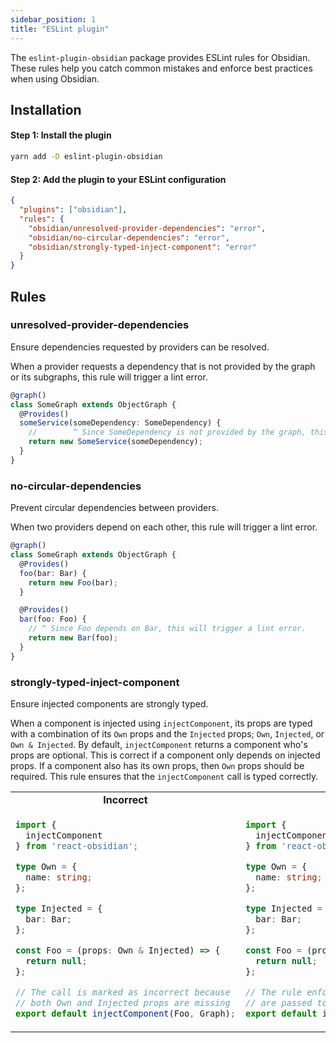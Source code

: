 ```yaml
---
sidebar_position: 1
title: "ESLint plugin"
---
```


The `eslint-plugin-obsidian` package provides ESLint rules for Obsidian. These rules help you catch common mistakes and enforce best practices when using Obsidian.

## Installation
#### Step 1: Install the plugin
```bash
yarn add -D eslint-plugin-obsidian
```
#### Step 2: Add the plugin to your ESLint configuration
```json
{
  "plugins": ["obsidian"],
  "rules": {
    "obsidian/unresolved-provider-dependencies": "error",
    "obsidian/no-circular-dependencies": "error",
    "obsidian/strongly-typed-inject-component": "error"
  }
}
```

## Rules
### unresolved-provider-dependencies
Ensure dependencies requested by providers can be resolved.

When a provider requests a dependency that is not provided by the graph or its subgraphs, this rule will trigger a lint error.

```ts
@graph()
class SomeGraph extends ObjectGraph {
  @Provides()
  someService(someDependency: SomeDependency) {
    //        ^ Since SomeDependency is not provided by the graph, this will trigger a lint error.
    return new SomeService(someDependency);
  }
}
```

### no-circular-dependencies
Prevent circular dependencies between providers.

When two providers depend on each other, this rule will trigger a lint error.

```ts
@graph()
class SomeGraph extends ObjectGraph {
  @Provides()
  foo(bar: Bar) {
    return new Foo(bar);
  }

  @Provides()
  bar(foo: Foo) {
    // ^ Since Foo depends on Bar, this will trigger a lint error.
    return new Bar(foo);
  }
}
```

### strongly-typed-inject-component
Ensure injected components are strongly typed.

When a component is injected using `injectComponent`, its props are typed with a combination of its `Own` props and the `Injected` props; `Own`, `Injected`, or `Own & Injected`. By default, `injectComponent` returns a component who's props are optional. This is correct if a component only depends on injected props. If a component also has its own props, then `Own` props should be required. This rule ensures that the `injectComponent` call is typed correctly.


<table>
<tr>
<td> <center><b>Incorrect</b></center> </td> <td> <center><b>Correct</b></center> </td>
</tr>
<tr>
<td>

```ts
import {
  injectComponent
} from 'react-obsidian';

type Own = {
  name: string;
};

type Injected = {
  bar: Bar;
};

const Foo = (props: Own & Injected) => {
  return null;
};

// The call is marked as incorrect because
// both Own and Injected props are missing
export default injectComponent(Foo, Graph);
```

</td>
<td>
    
```ts
import {
  injectComponent
} from 'react-obsidian';

type Own = {
  name: string;
};

type Injected = {
  bar: Bar;
};

const Foo = (props: Own & Injected) => {
  return null;
};

// The rule enforces the correct types
// are passed to the injectComponent HOC
export default injectComponent<Own, Injected>(Foo, Graph);
```

</td>
</tr>
</table>
